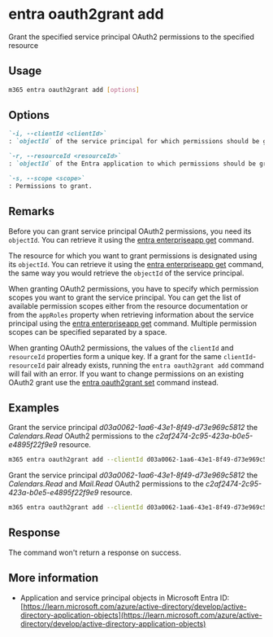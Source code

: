 
# entra oauth2grant add

Grant the specified service principal OAuth2 permissions to the specified resource

## Usage

```sh
m365 entra oauth2grant add [options]
```

## Options

```md definition-list
`-i, --clientId <clientId>`
: `objectId` of the service principal for which permissions should be granted.

`-r, --resourceId <resourceId>`
: `objectId` of the Entra application to which permissions should be granted.

`-s, --scope <scope>`
: Permissions to grant.
```

<Global />

## Remarks

Before you can grant service principal OAuth2 permissions, you need its `objectId`. You can retrieve it using the [entra enterpriseapp get](../enterpriseapp/enterpriseapp-get.mdx) command.

The resource for which you want to grant permissions is designated using its `objectId`. You can retrieve it using the [entra enterpriseapp get](../enterpriseapp/enterpriseapp-get.mdx) command, the same way you would retrieve the `objectId` of the service principal.

When granting OAuth2 permissions, you have to specify which permission scopes you want to grant the service principal. You can get the list of available permission scopes either from the resource documentation or from the `appRoles` property when retrieving information about the service principal using the [entra enterpriseapp get](../enterpriseapp/enterpriseapp-get.mdx) command. Multiple permission scopes can be specified separated by a space.

When granting OAuth2 permissions, the values of the `clientId` and `resourceId` properties form a unique key. If a grant for the same `clientId`-`resourceId` pair already exists, running the `entra oauth2grant add` command will fail with an error. If you want to change permissions on an existing OAuth2 grant use the [entra oauth2grant set](./oauth2grant-set.mdx) command instead.

## Examples

Grant the service principal _d03a0062-1aa6-43e1-8f49-d73e969c5812_ the _Calendars.Read_ OAuth2 permissions to the _c2af2474-2c95-423a-b0e5-e4895f22f9e9_ resource.

```sh
m365 entra oauth2grant add --clientId d03a0062-1aa6-43e1-8f49-d73e969c5812 --resourceId c2af2474-2c95-423a-b0e5-e4895f22f9e9 --scope Calendars.Read
```

Grant the service principal _d03a0062-1aa6-43e1-8f49-d73e969c5812_ the _Calendars.Read_ and _Mail.Read_ OAuth2 permissions to the _c2af2474-2c95-423a-b0e5-e4895f22f9e9_ resource.

```sh
m365 entra oauth2grant add --clientId d03a0062-1aa6-43e1-8f49-d73e969c5812 --resourceId c2af2474-2c95-423a-b0e5-e4895f22f9e9 --scope "Calendars.Read Mail.Read"
```

## Response

The command won't return a response on success.

## More information

- Application and service principal objects in Microsoft Entra ID: [https://learn.microsoft.com/azure/active-directory/develop/active-directory-application-objects](https://learn.microsoft.com/azure/active-directory/develop/active-directory-application-objects)
